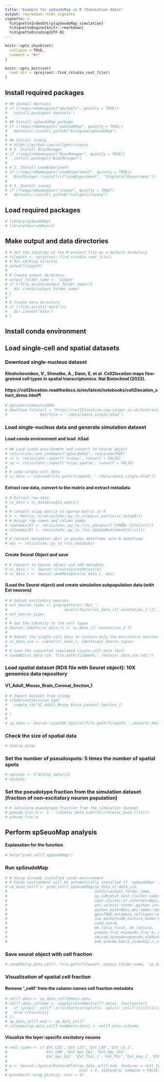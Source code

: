 ```yaml
---
title: "Example for spSeudoMap in R (Simulation data)"
output: rmarkdown::html_vignette
vignette: >
  %\VignetteIndexEntry{spSeudoMap_simulation}
  %\VignetteEngine{knitr::rmarkdown}
  %\VignetteEncoding{UTF-8}
---
```



```r
knitr::opts_chunk$set(
  collapse = TRUE,
  comment = "#>"
)

knitr::opts_knit$set(
  root.dir = rprojroot::find_rstudio_root_file()
)
```

## Install required packages
```r
# ## Install devtools
# if (!requireNamespace("devtools", quietly = TRUE))
#   install.packages('devtools')
# 
# ## Install spSeudoMap package
# if (!requireNamespace("spSeudoMap", quietly = TRUE))
#   devtools::install_github("bsungwoo/spSeudoMap")
# 
# ## Install sceasy
# # https://github.com/cellgeni/sceasy
# # 1. Install BiocManager
# if (!requireNamespace("BiocManager", quietly = TRUE))
#   install.packages("BiocManager")
# 
# # 2. Install LoomExperiment
# if (!requireNamespace("LoomExperiment", quietly = TRUE))
#   BiocManager::install(c("LoomExperiment", "SingleCellExperiment"))
# 
# # 3. Install sceasy
# if (!requireNamespace("sceasy", quietly = TRUE))
#   devtools::install_github("cellgeni/sceasy")

```

## Load required packages
```r
# library(spSeudoMap)
# library(SeuratObject)
```


## Make output and data directories
```r
# # Set the location of the R project file as a default directory
# filepath <- rprojroot::find_rstudio_root_file()
# # Set working directoy
# setwd(filepath)
# 
# # Create output directory
# output_folder_name <- 'output'
# if (!file.exists(output_folder_name)){
#   dir.create(output_folder_name)
# }
# 
# # Create data directory
# if (!file.exists('data')){
#   dir.create('data')
# }
```


## Install conda environment
<!-- conda create -n spSeudoMap python=3.7.12 -c conda-forge -->
<!-- conda activate spSeudoMap -->
<!-- pip install git+https://github.com/bsungwoo/spSeudoMap.git -->
<!-- python -m ipykernel install --user --name spSeudoMap --display-name spSeudoMap -->


## Load single-cell and spatial datasets
### Download single-nucleus dataset
#### Kleshchevnikov, V., Shmatko, A., Dann, E. et al. Cell2location maps fine-grained cell types in spatial transcriptomics. Nat Biotechnol (2022).
#### https://cell2location.readthedocs.io/en/latest/notebooks/cell2location_short_demo.html¶
```r
# options(timeout=1000)
# download.file(url = "https://cell2location.cog.sanger.ac.uk/tutorial/mouse_brain_snrna/regression_model/RegressionGeneBackgroundCoverageTorch_65covariates_40532cells_12819genes/sc.h5ad",
#               destfile = './data/adata_single.h5ad')
```


### Load single-nucleus data and generate simulation dataset
#### Load conda environment and load .h5ad
```r
# ## Load conda environment and convert to Seurat object
# reticulate::use_condaenv("spSeudoMap", required=TRUE)
# sc <- reticulate::import('scanpy', convert = FALSE)
# sp <- reticulate::import('scipy.sparse', convert = FALSE)
# 
# # Load single-cell data 
# sc_data <- sc$read(file.path(filepath, './data/adata_single.h5ad'))

```

#### Extract raw data, convert to the matrix and extract metadata
```r
# # Extract raw data
# sc_data = sc_data$raw$to_adata()
# 
# # Convert scipy matrix to sparse matrix in R
# X <- Matrix::t(reticulate::py_to_r(sp$csc_matrix(sc_data$X)))
# # Assign row names and column names
# rownames(X) <- reticulate::py_to_r(sc_data$var['SYMBOL']$tolist())
# colnames(X) <- reticulate::py_to_r(sc_data$obs$index$tolist())
# 
# # Convert metadata(.obs) in pandas dataframe into R dataframe
# obs <- reticulate::py_to_r(sc_data$obs)
```

#### Create Seurat Object and save
```r
# # Convert to Seurat object and add metadata
# sc_data_r <- Seurat::CreateSeuratObject(X)
# sc_data_r <- Seurat::AddMetaData(sc_data_r, obs)
```

#### (Load the Seurat object) and create simulation subpopulation data (with Ext neurons)
```r
# # Subset excitatory neurons
# ext_neuron_types <- grep(pattern='^Ext_', 
#                          levels(factor(sc_data_r[['annotation_1']][,1])), value=T)
# ext_neuron_types
# 
# # Set the identity to the cell types
# Seurat::Idents(sc_data_r) <- sc_data_r[['annotation_1']]
# 
# # Subset the single-cell data to contain only the excitatory neurons
# sc_data_sim <- subset(sc_data_r, idents=ext_neuron_types)
# 
# # Save the subsetted simulated single-cell data (Ext)
# saveRDS(sc_data_sim, file.path(filepath,'./data/sc_data_sim.rds'))
```


### Load spatial dataset (RDS file with Seurat object): 10X genomics data repository
#### V1_Adult_Mouse_Brain_Coronal_Section_1
```r
# # Import dataset from scanpy
# sc$datasets$visium_sge(
#   sample_id="V1_Adult_Mouse_Brain_Coronal_Section_1"
# 
# )
# 
# sp_data <- Seurat::Load10X_Spatial(file.path(filepath,'./data/V1_Adult_Mouse_Brain_Coronal_Section_1'))
```

### Check the size of spatial data
```r
# dim(sp_data)
```

### Set the number of pseudospots: 5 times the number of spatial spots
```r
# npseudo <- 5*dim(sp_data)[2]
# npseudo
```

### Set the pseudotype fraction from the simulation dataset (fraction of non-excitatory neuron population)
```r
# # Calculate pseudotype fraction from the simulation dataset
# pseudo_frac_m <- 1 - ((dim(sc_data_sim)[2])/(dim(sc_data_r)[2]))
# pseudo_frac_m
```

## Perform spSeuoMap analysis
#### Explanation for the function
```r
# help("pred_cellf_spSeudoMap")
```

### Run spSeudoMap
```r
# # Using already installed conda environment
# # Conda environment will be automatically installed if 'spSeudoMap' is not already installed
# sp_data_cellf <- pred_cellf_spSeudoMap(sp_data,sc_data_sim,
#                                        outdir=output_folder_name,
#                                        sp_subset=F,spot.cluster.name='seurat_clusters',
#                                        spot.cluster.of.interest=NULL,
#                                        env.select='conda',python.install=T,
#                                        python_path=NULL,env.name='spSeudoMap',
#                                        gpu=TRUE,metadata_celltype='annotation_1',
#                                        num_markers=40,mixture_mode='pseudotype',
#                                        seed_num=0,
#                                        mk_ratio_fix=T, mk_ratio=4,
#                                        pseudo_frac_m=pseudo_frac_m, pseudo_frac_std=0.1, 
#                                        nmix=8,npseudo=npseudo,alpha=0.6,alpha_lr=5,
#                                        emb_dim=64,batch_size=512,n_iterations=3000,init_train_epoch=10)

```


### Save seurat object with cell fraction
```r
# saveRDS(sp_data_cellf, file.path(filepath, output_folder_name, 'sp_data_cellf.rds'))
```



### Visualization of spatial cell fraction
#### Remove '_cellf' from the column names cell fraction metadata
```r
# cellf.data <- sp_data_cellf@meta.data
# cellf.data.colname <- sapply(colnames(cellf.data), function(x){
#   if (grepl('_cellf',x)){return(strsplit(x, split='_cellf')[[1]][1])}
#   else {return(x)}
# })
# sp_data_cellf.mod <- sp_data_cellf
# colnames(sp_data_cellf.mod@meta.data) <- cellf.data.colname
```


#### Visualize the layer-specific excitatory neuons
```r
# cell_types <- c('Ext_L25','Ext_L23','Ext_L56','Ext_L5_1',
#                 'Ext_L6B','Ext_Hpc_CA1','Ext_Hpc_CA3',
#                 'Ext_Hpc_DG1','Ext_Thal_1','Ext_Pir','Ext_Amy_1','Others')
# 
# p <- Seurat::SpatialFeaturePlot(sp_data_cellf.mod, features = cell_types, 
#                                 ncol = 4, alpha=0.6, combine = FALSE)
# patchwork::wrap_plots(p, ncol = 4)

```
